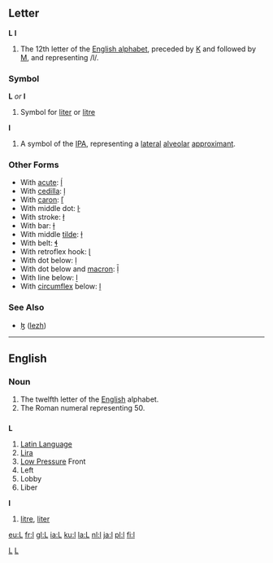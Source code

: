 ==Letter==
'''L''' '''l'''

# The 12th letter of the [[Wiktionary:About Roman script|English alphabet]], preceded by [[K]] and followed by [[M]], and representing /l/.

===Symbol===
'''L''' ''or'' '''l'''
#Symbol for [[liter]] or [[litre]]

'''l'''
# A symbol of the [[IPA]], representing a [[lateral]] [[alveolar]] [[approximant]].

===Other Forms===
*With [[acute]]: [[ĺ]]
*With [[cedilla]]: [[ļ]]
*With [[caron]]: [[ľ]]
*With middle dot: [[ŀ]]
*With stroke: [[ł]]
*With bar: [[ƚ]]
*With middle [[tilde]]: [[ɫ]]
*With belt: [[ɬ]]
*With retroflex hook: [[ɭ]]
*With dot below: [[ḷ]]
*With dot below and [[macron]]: [[ḹ]]
*With line below: [[ḻ]]
*With [[circumflex]] below: [[ḽ]]

===See Also===
*[[ɮ]] ([[lezh]])
[[Category:Latin letters|L]]
[[Category:IPA symbols|L]]

----

==English==

===Noun===

# The twelfth letter of the [[English]] alphabet.
# The Roman numeral representing 50.

==={{abbreviation}}===
'''L'''

# [[Latin Language]]
# [[Lira]]
# [[Low Pressure]] Front
# Left
# Lobby
# Liber

'''l'''
#[[litre]], [[liter]]

[[eu:L]]
[[fr:l]]
[[gl:L]]
[[ia:L]]
[[ku:l]]
[[la:L]]
[[nl:l]]
[[ja:l]]
[[pl:l]]
[[fi:l]]